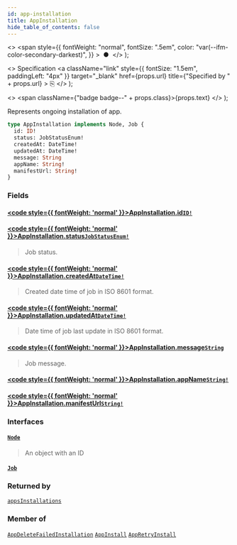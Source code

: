 ```yaml
---
id: app-installation
title: AppInstallation
hide_table_of_contents: false
---
```


  <>
    <span
      style={{
        fontWeight: "normal",
        fontSize: ".5em",
        color: "var(--ifm-color-secondary-darkest)",
      }}
    >
      &nbsp;●&nbsp;
    </span>
  </>
);

  <>
    Specification
    <a
      className="link"
      style={{ fontSize: "1.5em", paddingLeft: "4px" }}
      target="\_blank"
      href={props.url}
      title={"Specified by " + props.url}
    >
      ⎘
    </a>
  </>
);

  <>
    <span className={"badge badge--" + props.class}>{props.text}</span>
  </>
);

Represents ongoing installation of app.

```graphql
type AppInstallation implements Node, Job {
  id: ID!
  status: JobStatusEnum!
  createdAt: DateTime!
  updatedAt: DateTime!
  message: String
  appName: String!
  manifestUrl: String!
}
```

### Fields

#### [<code style={{ fontWeight: 'normal' }}>AppInstallation.<b>id</b></code>](#)<Bullet />[`ID!`](../../../api-reference/miscellaneous/scalars/id) <Badge class="secondary" text="non-null"/> <Badge class="secondary" text="scalar"/> <Badge class="secondary" text="miscellaneous"/>

>

#### [<code style={{ fontWeight: 'normal' }}>AppInstallation.<b>status</b></code>](#)<Bullet />[`JobStatusEnum!`](../../../api-reference/miscellaneous/enums/job-status-enum) <Badge class="secondary" text="non-null"/> <Badge class="secondary" text="enum"/> <Badge class="secondary" text="miscellaneous"/>

> Job status.

#### [<code style={{ fontWeight: 'normal' }}>AppInstallation.<b>createdAt</b></code>](#)<Bullet />[`DateTime!`](../../../api-reference/miscellaneous/scalars/date-time) <Badge class="secondary" text="non-null"/> <Badge class="secondary" text="scalar"/> <Badge class="secondary" text="miscellaneous"/>

> Created date time of job in ISO 8601 format.

#### [<code style={{ fontWeight: 'normal' }}>AppInstallation.<b>updatedAt</b></code>](#)<Bullet />[`DateTime!`](../../../api-reference/miscellaneous/scalars/date-time) <Badge class="secondary" text="non-null"/> <Badge class="secondary" text="scalar"/> <Badge class="secondary" text="miscellaneous"/>

> Date time of job last update in ISO 8601 format.

#### [<code style={{ fontWeight: 'normal' }}>AppInstallation.<b>message</b></code>](#)<Bullet />[`String`](../../../api-reference/miscellaneous/scalars/string) <Badge class="secondary" text="scalar"/> <Badge class="secondary" text="miscellaneous"/>

> Job message.

#### [<code style={{ fontWeight: 'normal' }}>AppInstallation.<b>appName</b></code>](#)<Bullet />[`String!`](../../../api-reference/miscellaneous/scalars/string) <Badge class="secondary" text="non-null"/> <Badge class="secondary" text="scalar"/> <Badge class="secondary" text="miscellaneous"/>

>

#### [<code style={{ fontWeight: 'normal' }}>AppInstallation.<b>manifestUrl</b></code>](#)<Bullet />[`String!`](../../../api-reference/miscellaneous/scalars/string) <Badge class="secondary" text="non-null"/> <Badge class="secondary" text="scalar"/> <Badge class="secondary" text="miscellaneous"/>

>

### Interfaces

#### [`Node`](../../../api-reference/miscellaneous/interfaces/node) <Badge class="secondary" text="interface"/> <Badge class="secondary" text="miscellaneous"/>

> An object with an ID

#### [`Job`](../../../api-reference/miscellaneous/interfaces/job) <Badge class="secondary" text="interface"/> <Badge class="secondary" text="miscellaneous"/>

>

### Returned by

[`appsInstallations`](../../../api-reference/apps/queries/apps-installations) <Badge class="secondary" text="query"/>

### Member of

[`AppDeleteFailedInstallation`](../../../api-reference/apps/objects/app-delete-failed-installation) <Badge class="secondary" text="object"/><Bullet />[`AppInstall`](../../../api-reference/apps/objects/app-install) <Badge class="secondary" text="object"/><Bullet />[`AppRetryInstall`](../../../api-reference/apps/objects/app-retry-install) <Badge class="secondary" text="object"/>
